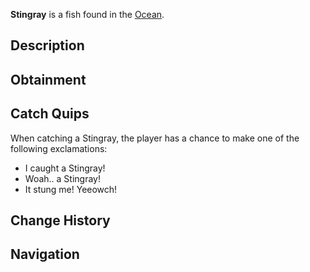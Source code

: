 {{FishInfobox
|image          = Stingray.png
|rarity         = Rare
|sea            = First Sea
|location       = [[Ocean]]
|sublocation    = 
|sources        = Fishing Rod
|radar_location = 
|xp             = 100
|weather        = Clear
|time           = Day
|season         = Summer, Spring
|bait           = 
|base_weight    = 30
|base_value     = 230
|weight_range   = 15
|base_chance    = 20
|base_resil     = 50
}}
'''Stingray''' is a {{Rarity|Rare}} fish found in the [[Ocean]].

== Description ==
{{Description|Graceful and flat, stingrays glide effortlessly through the water, using their wide pectoral fins to move. Their long, whip-like tails end in a sharp stinger, which they can use for defence. Stingrays are bottom dwellers, often found in rocky and sandy seafloors and caves. [Contribution by @Johnny_D3pp]|Bestiary Entry}}

== Obtainment ==
{{Description|Found in sea caves during the day.|Bestiary Hint}}
{{Fish Availability|
Ancient Isle/Algae Hunt
Apex Fish Hunt/Mosslurker
Atlantis/Surrounding Ocean
FischFright/Frightful Pool
Forsaken Shores/Algae Hunt
Golden Tide
LEGO Pool/Studolodon Hunt
Lovestorm/Normal
Lovestorm/Supercharged
Lucky Event/Blarney McBreeze
Lucky Event/O'Mango Goldgrin
Lucky Event/Plumrick O'Luck
Lucky Event/Rowdy McCharm
Lucky Event/Sunny O'Coin
Megalodon Hunt/Eclipse and Weekend
Megalodon Hunt/Normal
Mushgrove Swamp/Algae Hunt
Narwhal Hunt/Beluga/First Sea
Narwhal Hunt/Magician Narwhal/First Sea
Narwhal Hunt/Narwhal/First Sea
Northern Summit/Surrounding Ocean
Ocean
Ocean/Deep Ocean
Orca Migration/Ancient
Orca Migration/Normal
Snowcap Island/Algae Hunt
Whale Migration/Moby
Whale Migration/Normal
|top_rods      = 
Krampus's Rod\58467.45\37204.41;
Magma Rod\55859.21\35544.72;
Plastic Rod\51385.35\32711.12;
Buddy Bond Rod\38076.64\24277.89;
Fast Rod\37162.12\25362.77;
Leviathan's Fang Rod\36655.81\29190.66;
Free Spirit Rod\32822.49\26185.99;
Astralhook Rod\33253.61\24602.58;
Ethereal Prism Rod\33211.93\24623.36;
Trident Rod\32794\26163.26;
Seraphic Rod\32062.03\24224.32;
No-Life Rod\31894.3\24549.67;
Rod Of The Forgotten Fang\30015.26\22725.37;
Challenger's Rod\29073.29\22332.93;
Blazebringer Rod\28150.18\21798.09;
Rod Of The Depths\27018.98\20584.95;
Rod Of The Exalted One\26541.3\19885.58;
Zeus Rod\26530.47\20543.87;
Verdant Shear Rod\26159.53\20374.94;
Depthseeker Rod\23971.26\18705.91;
Avalanche Rod\21630.66\16892.07;
Volcanic Rod\20672.55\16007.79;
Steady Rod\9775.04\5453.79
|recommended   = Ethereal Prism Rod
}}

== Catch Quips ==
When catching a Stingray, the player has a chance to make one of the following exclamations:
* I caught a Stingray!
* Woah.. a Stingray!
* It stung me! Yeeowch!

== Change History ==
{{Change History|{{subst:Current Version}}}}

== Navigation ==
{{Fish Navbox|Ocean}}